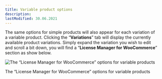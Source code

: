 ```yaml
---
title: Variable product options
description:
lastModified: 30.06.2021
---
```


The same options for simple products will also appear for each variation of a
variable product. Clicking the “**Variations**” tab will display the currently
available product variations. Simply expand the variation you wish to edit and
scroll a bit down, you will find a “**License Manager for WooCommerce**”
section as show below.

![The “License Manager for WooCommerce” options for variable products](../../../../images/docs/woocommerce-products/variable-product-options.png)
<p className={"image-desc"}>The “License Manager for WooCommerce” options for variable products</p>
